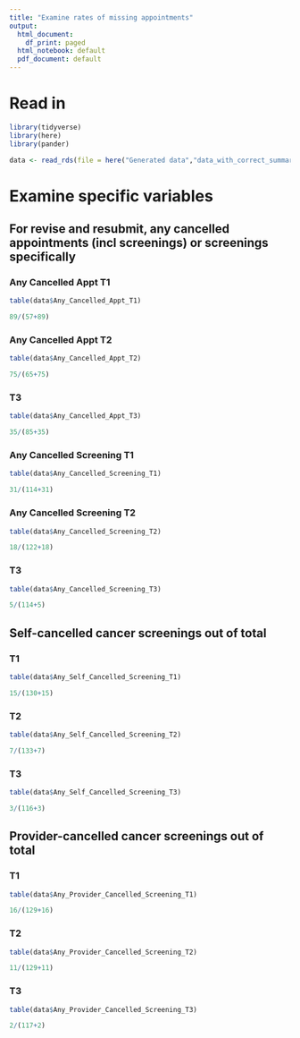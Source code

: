 ```yaml
---
title: "Examine rates of missing appointments"
output:
  html_document:
    df_print: paged
  html_notebook: default
  pdf_document: default
---
```


# Read in

```r
library(tidyverse)
library(here)
library(pander)

data <- read_rds(file = here("Generated data","data_with_correct_summary_cancellation_variables.rds"))

```

# Examine specific variables

## For revise and resubmit, any cancelled appointments (incl screenings) or screenings specifically

### Any Cancelled Appt T1
```r

table(data$Any_Cancelled_Appt_T1)

89/(57+89)

```

### Any Cancelled Appt  T2
```r

table(data$Any_Cancelled_Appt_T2)

75/(65+75)

```

### T3
```r

table(data$Any_Cancelled_Appt_T3)

35/(85+35)

```


### Any Cancelled Screening T1
```r

table(data$Any_Cancelled_Screening_T1)

31/(114+31)

```

### Any Cancelled Screening  T2
```r

table(data$Any_Cancelled_Screening_T2)

18/(122+18)

```

### T3
```r

table(data$Any_Cancelled_Screening_T3)

5/(114+5)

```


## Self-cancelled cancer screenings out of total

### T1
```r

table(data$Any_Self_Cancelled_Screening_T1)

15/(130+15)

```

### T2
```r

table(data$Any_Self_Cancelled_Screening_T2)

7/(133+7)

```

### T3
```r

table(data$Any_Self_Cancelled_Screening_T3)

3/(116+3)

```

## Provider-cancelled cancer screenings out of total

### T1
```r

table(data$Any_Provider_Cancelled_Screening_T1)

16/(129+16)

```

### T2
```r

table(data$Any_Provider_Cancelled_Screening_T2)

11/(129+11)

```

### T3
```r

table(data$Any_Provider_Cancelled_Screening_T3)

2/(117+2)

```


